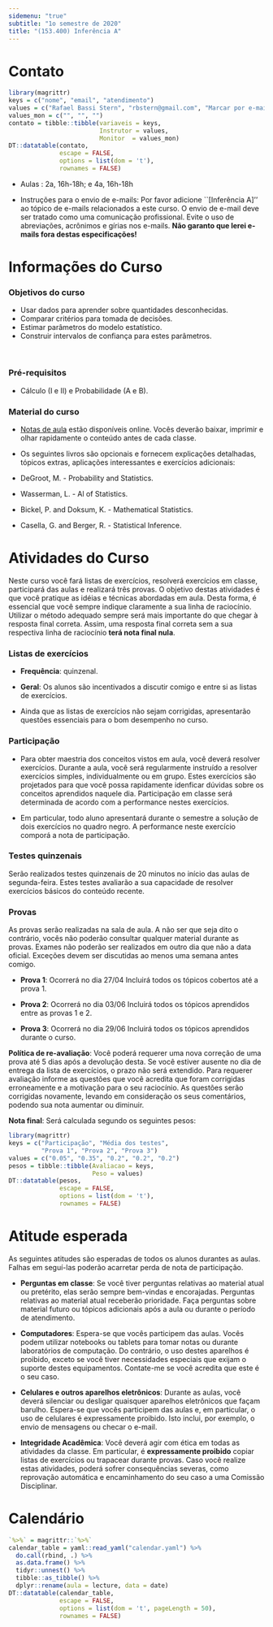 ```yaml
---
sidemenu: "true"
subtitle: "1o semestre de 2020"
title: "(153.400) Inferência A"
---
```


# Contato

```r
library(magrittr)
keys = c("nome", "email", "atendimento")
values = c("Rafael Bassi Stern", "rbstern@gmail.com", "Marcar por e-mail")
values_mon = c("", "", "")
contato = tibble::tibble(variaveis = keys,
                         Instrutor = values,
                         Monitor  = values_mon)
DT::datatable(contato,
              escape = FALSE,
              options = list(dom = 't'),
              rownames = FALSE)
```

- Aulas : 2a, 16h-18h; e 4a, 16h-18h

- Instruções para o envio de e-mails: 
Por favor adicione ``[Inferência A]'' ao 
tópico de e-mails relacionados a este curso.
O envio de e-mail deve ser tratado como uma comunicação profissional.
Evite o uso de abreviações, acrônimos e gírias nos e-mails.
**Não garanto que lerei e-mails fora destas especificações!** 

# Informações do Curso

### Objetivos do curso

- Usar dados para aprender sobre quantidades desconhecidas.
- Comparar critérios para tomada de decisões.
- Estimar parâmetros do modelo estatístico.
- Construir intervalos de confiança para estes parâmetros. 

<br/>

### Pré-requisitos

- Cálculo (I e II) e Probabilidade (A e B).

### Material do curso

- [Notas de aula](https://www.overleaf.com/read/ndcxvbjgvkbx
) estão disponíveis online. Vocês deverão baixar, imprimir e
olhar rapidamente o conteúdo antes de cada classe.
  
- Os seguintes livros são opcionais e 
  fornecem explicações detalhadas,
  tópicos extras, aplicações interessantes e
  exercícios adicionais:

 - DeGroot, M. - Probability and Statistics.
 - Wasserman, L. - Al of Statistics.
 - Bickel, P. and Doksum, K. - Mathematical Statistics.
 - Casella, G. and Berger, R. - Statistical Inference.
								
# Atividades do Curso
								
Neste curso você fará listas de exercícios, 
resolverá exercícios em classe,
participará das aulas e realizará três provas.
O objetivo destas atividades é que você pratique
as idéias e técnicas abordadas em aula.
Desta forma, é essencial que você sempre indique 
claramente a sua linha de raciocínio.
Utilizar o método adequado sempre será mais importante
do que chegar à resposta final correta. 
Assim, uma resposta final correta
sem a sua respectiva linha de raciocínio
**terá nota final nula**.

### Listas de exercícios

- **Frequência**: quinzenal.

- **Geral**: Os alunos são incentivados a 
discutir comigo e entre si as listas de exercícios.

- Ainda que as listas de exercícios não sejam corrigidas,
apresentarão questões essenciais para o bom desempenho no curso.

### Participação

- Para obter maestria dos conceitos vistos em aula,
você deverá resolver exercícios.
Durante a aula, você será regularmente instruído
a resolver exercícios simples, individualmente ou em grupo.
Estes exercícios são projetados para que você possa
rapidamente idenficar dúvidas sobre os conceitos aprendidos naquele dia.
Participação em classe será determinada de acordo com 
a performance nestes exercícios. 

- Em particular, todo aluno apresentará
durante o semestre a solução de 
dois exercícios no quadro negro.
A performance neste exercício comporá a 
nota de participação.

### Testes quinzenais

Serão realizados testes quinzenais de 20 minutos
no início das aulas de segunda-feira.
Estes testes avaliarão a sua capacidade de
resolver exercícios básicos do conteúdo recente.

### Provas 

As provas serão realizadas na sala de aula.
A não ser que seja dito o contrário, 
vocês não poderão consultar qualquer material durante as provas.
Exames não poderão ser realizados em outro dia que não a data oficial.
Exceções devem ser discutidas ao menos uma semana antes comigo.

- **Prova 1**: Ocorrerá no dia 27/04
Incluirá todos os tópicos cobertos até a prova 1.

- **Prova 2**: Ocorrerá no dia 03/06
Incluirá todos os tópicos aprendidos entre
as provas 1 e 2.

- **Prova 3**: Ocorrerá no dia 29/06
Incluirá todos os tópicos aprendidos durante o curso.

**Política de re-avaliação**: Você poderá requerer uma nova correção
de uma prova até 5 dias após a devolução desta.
Se você estiver ausente no dia de entrega da lista de exercícios, 
o prazo não será extendido.
Para requerer avaliação informe as questões que 
você acredita que foram corrigidas erroneamente e 
a motivação para o seu raciocínio.
As questões serão corrigidas novamente, 
levando em consideração os seus comentários, 
podendo sua nota aumentar ou diminuir.

**Nota final**: Será calculada segundo os seguintes pesos:

```r
library(magrittr)
keys = c("Participação", "Média dos testes", 
         "Prova 1", "Prova 2", "Prova 3")
values = c("0.05", "0.35", "0.2", "0.2", "0.2")
pesos = tibble::tibble(Avaliacao = keys, 
                       Peso = values)
DT::datatable(pesos,
              escape = FALSE,
              options = list(dom = 't'),
              rownames = FALSE)
```

# Atitude esperada

As seguintes atitudes são esperadas de todos os alunos durantes as aulas.
Falhas em seguí-las poderão acarretar perda de nota de participação.

- **Perguntas em classe**: 
Se você tiver perguntas relativas ao material atual ou pretérito,
elas serão sempre bem-vindas e encorajadas. 
Perguntas relativas ao material atual receberão prioridade.
Faça perguntas sobre material futuro ou 
tópicos adicionais após a aula ou durante o período de atendimento.

- **Computadores**: Espera-se que vocês participem das aulas.
Vocês podem utilizar notebooks ou tablets para 
tomar notas ou durante laboratórios de computação.
Do contrário, o uso destes aparelhos é proibido, 
exceto se você tiver necessidades especiais que 
exijam o suporte destes equipamentos.
Contate-me se você acredita que este é o seu caso.

- **Celulares e outros aparelhos eletrônicos**: 
Durante as aulas, você deverá silenciar ou desligar 
quaisquer aparelhos eletrônicos que façam barulho.
Espera-se que vocês participem das aulas e, 
em particular, o uso de celulares é expressamente proibido.
Isto inclui, por exemplo, o envio de mensagens ou checar o e-mail.

- **Integridade Acadêmica**:
Você deverá agir com ética em todas as atividades da classe.
Em particular, é **expressamente proibido** 
copiar listas de exercícios ou trapacear durante provas. 
Caso você realize estas atividades, poderá sofrer consequências severas,
como reprovação automática e encaminhamento do seu caso a uma Comissão Disciplinar.

# Calendário

```r
`%>%` = magrittr::`%>%`
calendar_table = yaml::read_yaml("calendar.yaml") %>% 
  do.call(rbind, .) %>% 
  as.data.frame() %>% 
  tidyr::unnest() %>%
  tibble::as_tibble() %>%
  dplyr::rename(aula = lecture, data = date)
DT::datatable(calendar_table,
              escape = FALSE,
              options = list(dom = 't', pageLength = 50),
              rownames = FALSE)
```
